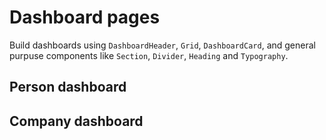 
<Meta title="Page/Dashboard" />

# Dashboard pages

Build dashboards using `DashboardHeader`, `Grid`, `DashboardCard`, and general purpuse components like `Section`, `Divider`, `Heading` and `Typography`.

## Person dashboard

<Canvas of={DashboardHeaderStories.Page} />

## Company dashboard

<Canvas of={DashboardHeaderStories.Company} />
